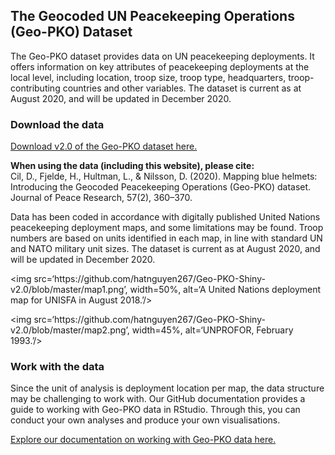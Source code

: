 ## The Geocoded UN Peacekeeping Operations (Geo-PKO) Dataset
The Geo-PKO dataset provides data on UN peacekeeping deployments. It offers information on key attributes of peacekeeping deployments at the local level, including location, troop size, troop type, headquarters, troop-contributing countries and other variables. The dataset is current as at August 2020, and will be updated in December 2020. 
  
### Download the data
[Download v2.0 of the Geo-PKO dataset here.](http://)  
  
**When using the data (including this website), please cite:**  
Cil, D., Fjelde, H., Hultman, L., & Nilsson, D. (2020). Mapping blue helmets: Introducing the Geocoded Peacekeeping Operations (Geo-PKO) dataset. Journal of Peace Research, 57(2), 360–370.  
  
Data has been coded in accordance with digitally published United Nations peacekeeping deployment maps, and some limitations may be found. Troop numbers are based on units identified in each map, in line with standard UN and NATO military unit sizes. The dataset is current as at August 2020, and will be updated in December 2020.
  
<img src='https://github.com/hatnguyen267/Geo-PKO-Shiny-v2.0/blob/master/map1.png', width=50%, alt='A United Nations deployment map for UNISFA in August 2018.'/>
    
<img src='https://github.com/hatnguyen267/Geo-PKO-Shiny-v2.0/blob/master/map2.png', width=45%, alt='UNPROFOR, February 1993.'/>
  
### Work with the data
Since the unit of analysis is deployment location per map, the data structure may be challenging to work with. Our GitHub documentation provides a guide to working with Geo-PKO data in RStudio. Through this, you can conduct your own analyses and produce your own visualisations. 
  
[Explore our documentation on working with Geo-PKO data here.](http://)



